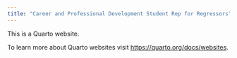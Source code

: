 ```yaml
---
title: "Career and Professional Development Student Rep for Regressors"
---
```


This is a Quarto website.

To learn more about Quarto websites visit <https://quarto.org/docs/websites>.
